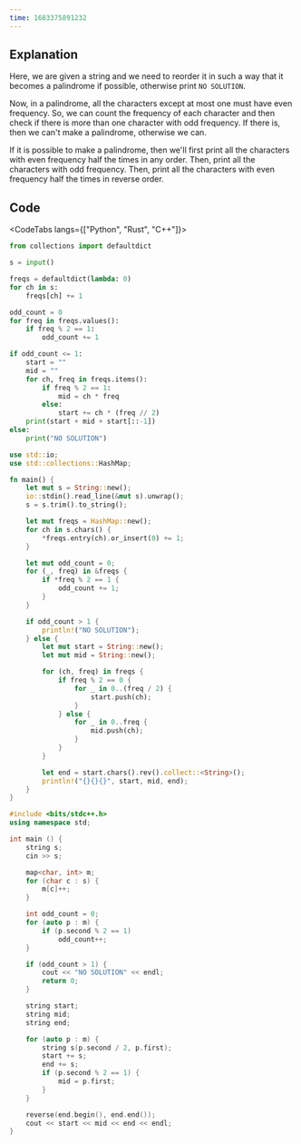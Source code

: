 ```yaml
---
time: 1683375891232
---
```


## Explanation

Here, we are given a string and we need to reorder it in such a way that it becomes a palindrome if possible, otherwise print `NO SOLUTION`.

Now, in a palindrome, all the characters except at most one must have even frequency. So, we can count the frequency of each character and then check if there is more than one character with odd frequency. If there is, then we can't make a palindrome, otherwise we can.

If it is possible to make a palindrome, then we'll first print all the characters with even frequency half the times in any order. Then, print all the characters with odd frequency. Then, print all the characters with even frequency half the times in reverse order.

## Code

<CodeTabs langs={["Python", "Rust", "C++"]}>

```python
from collections import defaultdict

s = input()

freqs = defaultdict(lambda: 0)
for ch in s:
    freqs[ch] += 1

odd_count = 0
for freq in freqs.values():
    if freq % 2 == 1:
        odd_count += 1

if odd_count <= 1:
    start = ""
    mid = ""
    for ch, freq in freqs.items():
        if freq % 2 == 1:
            mid = ch * freq
        else:
            start += ch * (freq // 2)
    print(start + mid + start[::-1])
else:
    print("NO SOLUTION")
```

```rust
use std::io;
use std::collections::HashMap;

fn main() {
    let mut s = String::new();
    io::stdin().read_line(&mut s).unwrap();
    s = s.trim().to_string();

    let mut freqs = HashMap::new();
    for ch in s.chars() {
        *freqs.entry(ch).or_insert(0) += 1;
    }

    let mut odd_count = 0;
    for (_, freq) in &freqs {
        if *freq % 2 == 1 {
            odd_count += 1;
        }
    }

    if odd_count > 1 {
        println!("NO SOLUTION");
    } else {
        let mut start = String::new();
        let mut mid = String::new();

        for (ch, freq) in freqs {
            if freq % 2 == 0 {
                for _ in 0..(freq / 2) {
                    start.push(ch);
                }
            } else {
                for _ in 0..freq {
                    mid.push(ch);
                }
            }
        }

        let end = start.chars().rev().collect::<String>();
        println!("{}{}{}", start, mid, end);
    }
}
```

```cpp
#include <bits/stdc++.h>
using namespace std;

int main () {
    string s;
    cin >> s;

    map<char, int> m;
    for (char c : s) {
        m[c]++;
    }

    int odd_count = 0;
    for (auto p : m) {
        if (p.second % 2 == 1)
            odd_count++;
    }

    if (odd_count > 1) {
        cout << "NO SOLUTION" << endl;
        return 0;
    }

    string start;
    string mid;
    string end;

    for (auto p : m) {
        string s(p.second / 2, p.first);
        start += s;
        end += s;
        if (p.second % 2 == 1) {
            mid = p.first;
        }
    }

    reverse(end.begin(), end.end());
    cout << start << mid << end << endl;
}
```

</CodeTabs>
